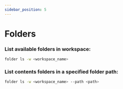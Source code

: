 ```yaml
---
sidebar_position: 5
---
```


# Folders

### List available folders in workspace:
```bash
folder ls -w <workspace_name>
```

### List contents folders in a specified folder path:

```bash
folder ls -w <workspace_name> --path <path>
```